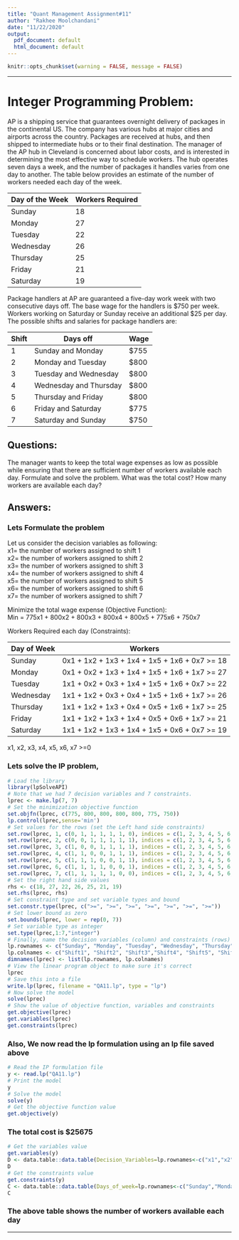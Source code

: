 ```yaml
---
title: "Quant Management Assignment#11"
author: "Rakhee Moolchandani"
date: "11/22/2020"
output:
  pdf_document: default
  html_document: default
---
```


```r
knitr::opts_chunk$set(warning = FALSE, message = FALSE)
```

***

# Integer Programming Problem:

AP is a shipping service that guarantees overnight delivery of packages in the continental US. The company has various hubs at major cities and airports across the country. Packages are received at hubs, and then shipped to intermediate hubs or to their final destination.
The manager of the AP hub in Cleveland is concerned about labor costs, and is interested in determining the most effective way to schedule workers. The hub operates seven days a week, and the number of packages it handles varies from one day to another. The table below provides an estimate of the number of workers needed each day of the week.

Day of the Week | Workers Required
----------------|------------------
Sunday          |     18
Monday          |     27
Tuesday         |     22
Wednesday       |     26
Thursday        |     25
Friday          |     21
Saturday        |     19
                
Package handlers at AP are guaranteed a five-day work week with two consecutive days off. The base wage for the handlers is $750 per week. Workers working on Saturday or Sunday receive an additional $25 per day. The possible shifts and salaries for package handlers are:

Shift | Days off              | Wage
------|-----------------------|------------------
1     | Sunday and Monday     | $755  
2     | Monday and Tuesday    | $800
3     | Tuesday and Wednesday | $800     
4     | Wednesday and Thursday| $800    
5     | Thursday and Friday   | $800    
6     | Friday and Saturday   | $775    
7     | Saturday and Sunday   | $750

## Questions:
The manager wants to keep the total wage expenses as low as possible while ensuring that there are sufficient number of workers available each day. Formulate and solve the problem. What was the total cost? How many workers are available each day?

## Answers:
### Lets Formulate the problem 

Let us consider the decision variables as following:   
x1= the number of workers assigned to shift 1  
x2= the number of workers assigned to shift 2  
x3= the number of workers assigned to shift 3  
x4= the number of workers assigned to shift 4  
x5= the number of workers assigned to shift 5  
x6= the number of workers assigned to shift 6  
x7= the number of workers assigned to shift 7  

Minimize the total wage expense (Objective Function):  
Min = 775x1 + 800x2 + 800x3 + 800x4 + 800x5 + 775x6 + 750x7  

Workers Required each day (Constraints): 

Day of Week| Workers                                        
-----------|----------------------------------------------
Sunday     | 0x1 + 1x2 + 1x3 + 1x4 + 1x5 + 1x6 + 0x7 >= 18
Monday     | 0x1 + 0x2 + 1x3 + 1x4 + 1x5 + 1x6 + 1x7 >= 27
Tuesday    | 1x1 + 0x2 + 0x3 + 1x4 + 1x5 + 1x6 + 0x7 >= 22
Wednesday  | 1x1 + 1x2 + 0x3 + 0x4 + 1x5 + 1x6 + 1x7 >= 26
Thursday   | 1x1 + 1x2 + 1x3 + 0x4 + 0x5 + 1x6 + 1x7 >= 25
Friday     | 1x1 + 1x2 + 1x3 + 1x4 + 0x5 + 0x6 + 1x7 >= 21
Saturday   | 1x1 + 1x2 + 1x3 + 1x4 + 1x5 + 0x6 + 0x7 >= 19

x1, x2, x3, x4, x5, x6, x7 >=0

### Lets solve the IP problem, 
```r
# Load the library
library(lpSolveAPI) 
# Note that we had 7 decision variables and 7 constraints. 
lprec <- make.lp(7, 7)
# Set the minimization objective function
set.objfn(lprec, c(775, 800, 800, 800, 800, 775, 750))
lp.control(lprec,sense='min')
# Set values for the rows (set the Left hand side constraints)
set.row(lprec, 1, c(0, 1, 1, 1, 1, 1, 0), indices = c(1, 2, 3, 4, 5, 6, 7))
set.row(lprec, 2, c(0, 0, 1, 1, 1, 1, 1), indices = c(1, 2, 3, 4, 5, 6, 7))
set.row(lprec, 3, c(1, 0, 0, 1, 1, 1, 1), indices = c(1, 2, 3, 4, 5, 6, 7))
set.row(lprec, 4, c(1, 1, 0, 0, 1, 1, 1), indices = c(1, 2, 3, 4, 5, 6, 7))
set.row(lprec, 5, c(1, 1, 1, 0, 0, 1, 1), indices = c(1, 2, 3, 4, 5, 6, 7))
set.row(lprec, 6, c(1, 1, 1, 1, 0, 0, 1), indices = c(1, 2, 3, 4, 5, 6, 7))
set.row(lprec, 7, c(1, 1, 1, 1, 1, 0, 0), indices = c(1, 2, 3, 4, 5, 6, 7))
# Set the right hand side values
rhs <- c(18, 27, 22, 26, 25, 21, 19)
set.rhs(lprec, rhs)
# Set constraint type and set variable types and bound
set.constr.type(lprec, c(">=", ">=", ">=", ">=", ">=", ">=", ">="))
# Set lower bound as zero
set.bounds(lprec, lower = rep(0, 7))
# Set variable type as integer
set.type(lprec,1:7,"integer")
# Finally, name the decision variables (column) and constraints (rows)
lp.rownames <- c("Sunday", "Monday", "Tuesday", "Wednesday", "Thursday", "Friday", "Saturday")
lp.colnames <- c("Shift1", "Shift2", "Shift3","Shift4", "Shift5", "Shift6","Shift7")
dimnames(lprec) <- list(lp.rownames, lp.colnames)
# View the linear program object to make sure it's correct
lprec
# Save this into a file
write.lp(lprec, filename = "QA11.lp", type = "lp")
# Now solve the model
solve(lprec)
# Show the value of objective function, variables and constraints 
get.objective(lprec)
get.variables(lprec)
get.constraints(lprec)
```

### Also, We now read the lp formulation using an lp file saved above
```r
# Read the IP formulation file
y <- read.lp("QA11.lp")
# Print the model
y
# Solve the model
solve(y)
# Get the objective function value
get.objective(y)
```

### The total cost is $25675  


```r
# Get the variables value
get.variables(y)
D <- data.table::data.table(Decision_Variables=lp.rownames<-c("x1","x2","x3","x4","x5","x6","x7"),values=get.variables(y))
D
# Get the constraints value
get.constraints(y)
C <- data.table::data.table(Days_of_week=lp.rownames<-c("Sunday","Monday","Tuesday","Wednesday","Thursday","Friday","Saturday"),Workers_available=get.constraints(y))
C
```

### The above table shows the number of workers available each day

***